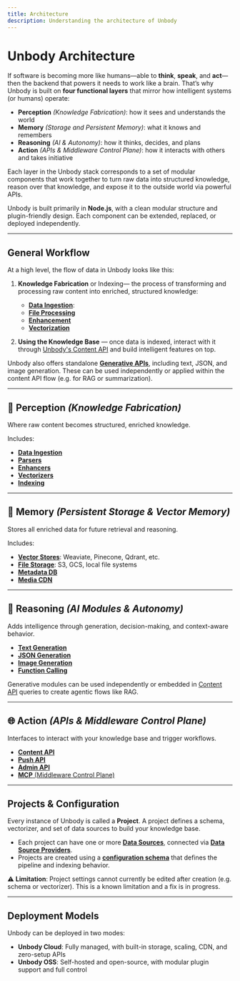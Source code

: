 ```yaml
---
title: Architecture
description: Understanding the architecture of Unbody
---
```

# Unbody Architecture

If software is becoming more like humans—able to **think**, **speak**, and **act**—then the backend that powers it needs to work like a brain.
That’s why Unbody is built on **four functional layers** that mirror how intelligent systems (or humans) operate:

- **Perception** *(Knowledge Fabrication)*: how it sees and understands the world
- **Memory** *(Storage and Persistent Memory)*: what it knows and remembers
- **Reasoning** *(AI & Autonomy)*: how it thinks, decides, and plans
- **Action** *(APIs & Middleware Control Plane)*: how it interacts with others and takes initiative

Each layer in the Unbody stack corresponds to a set of modular components that work together to turn raw data into structured knowledge, reason over that knowledge, and expose it to the outside world via powerful APIs.

Unbody is built primarily in **Node.js**, with a clean modular structure and plugin-friendly design. Each component can be extended, replaced, or deployed independently.

---

## General Workflow

At a high level, the flow of data in Unbody looks like this:

1. **Knowledge Fabrication** or Indexing— the process of transforming and processing raw content into enriched, structured knowledge:

   - [**Data Ingestion**](./modules/data-ingestion.md):
   - [**File Processing**](./modules/parsers.md)
   - [**Enhancement**](./modules/enhancers.md)
   - [**Vectorization**](./modules/vectorizers.md)

2. **Using the Knowledge Base** — once data is indexed, interact with it through [Unbody's Content API](./apis/content-api.md) and build intelligent features on top.

Unbody also offers standalone [**Generative APIs**](./modules/text-generation.md), including text, JSON, and image generation. These can be used independently or applied within the content API flow (e.g. for RAG or summarization).

---

## 🌳 Perception *(Knowledge Fabrication)*

Where raw content becomes structured, enriched knowledge.

Includes:

- [**Data Ingestion**](./modules/data-ingestion.md)
- [**Parsers**](./modules/parsers.md)
- [**Enhancers**](./modules/enhancers.md)
- [**Vectorizers**](./modules/vectorizers.md)
- [**Indexing**](./modules/indexing.md)

---

## 📂 Memory *(Persistent Storage & Vector Memory)*

Stores all enriched data for future retrieval and reasoning.

Includes:

- [**Vector Stores**](./modules/vector-stores.md): Weaviate, Pinecone, Qdrant, etc.
- [**File Storage**](./modules/file-storage.md): S3, GCS, local file systems
- [**Metadata DB**](./modules/metadata-db.md)
- [**Media CDN**](./modules/media-serving.md)

---

## 🧠 Reasoning *(AI Modules & Autonomy)*

Adds intelligence through generation, decision-making, and context-aware behavior.

- [**Text Generation**](./modules/text-generation.md)
- [**JSON Generation**](./modules/json-generation.md)
- [**Image Generation**](./modules/image-generation.md)
- [**Function Calling**](./modules/function-calling.md)

Generative modules can be used independently or embedded in [Content API](./apis/content-api.md) queries to create agentic flows like RAG.

---

## 🌐 Action *(APIs & Middleware Control Plane)*

Interfaces to interact with your knowledge base and trigger workflows.

- [**Content API**](./apis/content-api.md)
- [**Push API**](./apis/push-api.md)
- [**Admin API**](./apis/admin-api.md)
- [**MCP**](./modules/mcp.md)[ (Middleware Control Plane)](./modules/mcp.md)

---

## Projects & Configuration

Every instance of Unbody is called a **Project**. A project defines a schema, vectorizer, and set of data sources to build your knowledge base.

- Each project can have one or more [**Data Sources**](./concepts/data-sources.md), connected via [**Data Source Providers**](./modules/data-ingestion.md#providers).
- Projects are created using a [**configuration schema**](./concepts/project-configuration.md) that defines the pipeline and indexing behavior.

⚠️ **Limitation**: Project settings cannot currently be edited after creation (e.g. schema or vectorizer). This is a known limitation and a fix is in progress.

---

## Deployment Models

Unbody can be deployed in two modes:

- **Unbody Cloud**: Fully managed, with built-in storage, scaling, CDN, and zero-setup APIs
- **Unbody OSS**: Self-hosted and open-source, with modular plugin support and full control
